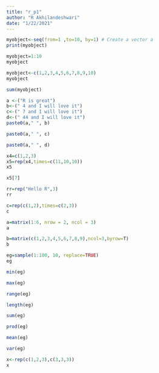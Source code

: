 ---
title: "r_p1"
author: "R Akhilandeshwari"
date: "1/22/2021"
---

```{r 1a}
myobject<-seq(from=1 ,to=10, by=1) # Create a vector a
print(myobject)
```

```{r 1b}
myobject=1:10
myobject
```
```{r 1c}
myobject<-c(1,2,3,4,5,6,7,8,9,10)
myobject
```
```{r 2}
sum(myobject)
```
```{r 3a}
a <-("R is great")
b<-(" 4 and I will love it")
c<-(" 7 and I will love it")
d<-(" 44 and I will love it")
paste0(a," ", b)
```
```{r 3b}
paste0(a," ", c)
```
```{r 3c}
paste0(a," ", d)
```
```{r 4}
x4=c(1,2,3)
x5=rep(x4,times=c(11,10,10))
x5
```
```{r 5}
x5[7]
```
```{r 6}
rr=rep("Hello R",3)
rr
```
```{r 7}
c=rep(c(1,2),times=c(2,3))
c
```
```{r 8}
a=matrix(1:6, nrow = 2, ncol = 3)
a
```
```{r 9}
b=matrix(c(1,2,3,4,5,6,7,8,9),ncol=3,byrow=T)
b
```
```{r 10a}
eg=sample(1:100, 10, replace=TRUE)
eg
```
```{r 10b}
min(eg)
```
```{r 10c}
max(eg)
```
```{r 10d}
range(eg)
```
```{r 10e}
length(eg)
```
```{r 10f}
sum(eg)
```
```{r 10g}
prod(eg)
```
```{r 10h}
mean(eg)
```
```{r 10i}
var(eg)
```
```{r eva1}
x<-rep(c(1,2,3),c(3,3,3))
x
```